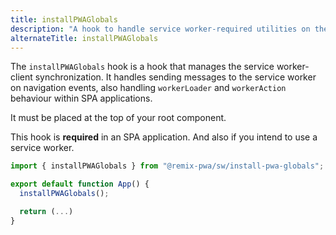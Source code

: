 ```yaml
---
title: installPWAGlobals
description: "A hook to handle service worker-required utilities on the client-side 💻"
alternateTitle: installPWAGlobals
---
```


The `installPWAGlobals` hook is a hook that manages the service worker-client synchronization. It handles sending messages to the service worker on navigation
events, also handling `workerLoader` and `workerAction` behaviour within SPA applications.

It must be placed at the top of your root component.

<Info>

This hook is **required** in an SPA application. And also if you intend to use a service worker.

</Info>

```ts {{ filename:'app/root.tsx' }}
import { installPWAGlobals } from "@remix-pwa/sw/install-pwa-globals";

export default function App() {
  installPWAGlobals();

  return (...)
}
```
